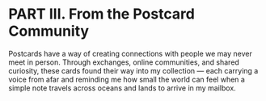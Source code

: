 # PART III. From the Postcard Community

Postcards have a way of creating connections with people we may never meet in person. Through exchanges, online communities, and shared curiosity, these cards found their way into my collection — each carrying a voice from afar and reminding me how small the world can feel when a simple note travels across oceans and lands to arrive in my mailbox.